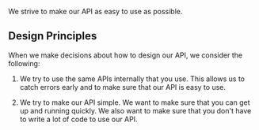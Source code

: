 We strive to make our API as easy to use as possible.

## Design Principles

When we make decisions about how to design our API, we consider
the following:

1. We try to use the same APIs internally that you use. This allows us to catch errors early and to make sure that our API is easy to use.

2. We try to make our API simple. We want to make sure that you can get up and running quickly. We also want to make sure that you don't have to write a lot of code to use our API.

